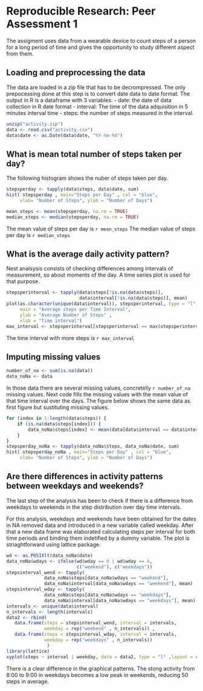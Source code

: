 # Reproducible Research: Peer Assessment 1
The assigment uses data from a wearable device to count steps of a person for a long period of time and gives the opportunity to study different aspect from them.

## Loading and preprocessing the data
The data are loaded in a zip file that has to be decrompressed. The only prepocessing done at this step is to convert date data to date format. The output in R is a dataframe with 3 variables: 
 - date: the date of data collection in R date format
 - interval: The time of the data adquisition in 5 minutes interval time
 - steps: the number of steps measured in the interval.
 
```r
unzip("activity.zip")
data <- read.csv("activity.csv")
data$date <- as.Date(data$date, "%Y-%m-%d")
```

## What is mean total number of steps taken per day?

The following histogram shows the nuber of steps taken per day.

```r
stepsperday <- tapply(data$steps, data$date, sum)
hist( stepsperday , main="Steps per Day" , col = "blue", 
     xlab= "Number of Steps", ylab = "Number of Days")
```

```r
mean_steps <- mean(stepsperday, na.rm = TRUE)
median_steps <- median(stepsperday, na.rm = TRUE)
```
The mean value of steps per day is `r mean_steps `
The median value of steps per day is `r median_steps `

## What is the average daily activity pattern?

Nest analsysis consists of checking differences among intervals of measurement, so about moments of the day. A time series plot is used for that purpose.

```r
stepsperinterval <- tapply(data$steps[!is.na(data$steps)], 
                           data$interval[!is.na(data$steps)], mean)
plot(as.character(unique(data$interval)), stepsperinterval, type = "l",
     main = "Average steps per Time Interval",
     ylab = "Average Number of Steps" ,
     xlab = "Time interval")
max_interval <- stepsperinterval[stepsperinterval == max(stepsperinterval)]
```
The time interval with more steps is ```r max_interval ```

## Imputing missing values

```r
number_of_na <- sum(is.na(data))
data_noNa <- data
```

In those data there are several missing values, concretelly `r number_of_na` missing values. Next code fills the missing values with the mean value of that time interval over the days. The figure below shows the same data as first figure but sustituting missing values.

```r
for (index in 1:length(data$steps)) {
    if (is.na(data$steps[index])) {
        data_noNa$steps[index] <- mean(data[data$interval == data$interval[index],1], na.rm = TRUE)
    }    
}
stepsperday_noNa <- tapply(data_noNa$steps, data_noNa$date, sum)
hist( stepsperday_noNa , main="Steps per Day" , col = "blue",
     xlab= "Number of Steps", ylab = "Number of Days")
```

## Are there differences in activity patterns between weekdays and weekends?

The last step of the analysis has been to check if there is a difference from weekdays to weekends in the step distribution over day time intervals.  

For this analysis, weekdays and weekends have been obtained for the dates in NA removed data and introduced in a new variable called weekday. After that a new data frame was elaborated calculating steps per interval for both time periods and binding them indetified by a dummy variable. The plot is striaghtforward using lattice package. 

```r
wd <- as.POSIXlt(data_noNa$date)
data_noNa$wdays <- ifelse(wd$wday == 0 | wd$wday == 6, 
                          c("weekend"), c("weekdays")) 
stepsinterval_wend <- tapply(
              data_noNa$steps[data_noNa$wdays == "weekend"], 
              data_noNa$interval[data_noNa$wdays == "weekend"], mean)
stepsinterval_wday <- tapply(
              data_noNa$steps[data_noNa$wdays == "weekdays"], 
              data_noNa$interval[data_noNa$wdays == "weekdays"], mean)
intervals <- unique(data$interval)
n_intervals <- length(intervals)
data2 <- rbind(
   data.frame(steps = stepsinterval_wend, interval = intervals, 
              weekday = rep("weekend" , n_intervals)) ,
   data.frame(steps = stepsinterval_wday, interval = intervals, 
              weekday = rep("weekdays" , n_intervals))
               )
library(lattice)
xyplot(steps ~ interval | weekday, data = data2, type = "l" ,layout = c(1, 2))
```

There is a clear difference in the graphical patterns. The stong activity from 8:00 to 9:00 in weekdays becomes a low peak in weekends, reducing 50 steps in average.